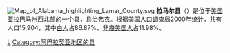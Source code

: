 {{Otheruses|拉马尔县|subject=美國阿拉巴馬州的一個縣|other=同名的縣}}
[[File:Map_of_Alabama_highlighting_Lamar_County.svg|right]]
'''拉马尔县'''（{{lang-en|Lamar County}}）是位于[[美国|美国]][[亚拉巴马州|亚拉巴马州]]西北部的一个县，县治[[弗农_(阿拉巴马州)|弗农]]。根据[[美国人口调查局|美国人口调查局]]2000年统计，共有人口15,904，其中[[白人|白人]]占86.87%、[[非裔美国人|非裔美国人]]占11.98%。

{{拉馬爾縣 (阿拉巴馬州)}}
{{Alabama}}
{{Alabama-stub}}

[[Category:亞拉巴馬州行政區劃|L]]
[[Category:阿巴拉契亚地区的县|Category:阿巴拉契亚地区的县]]